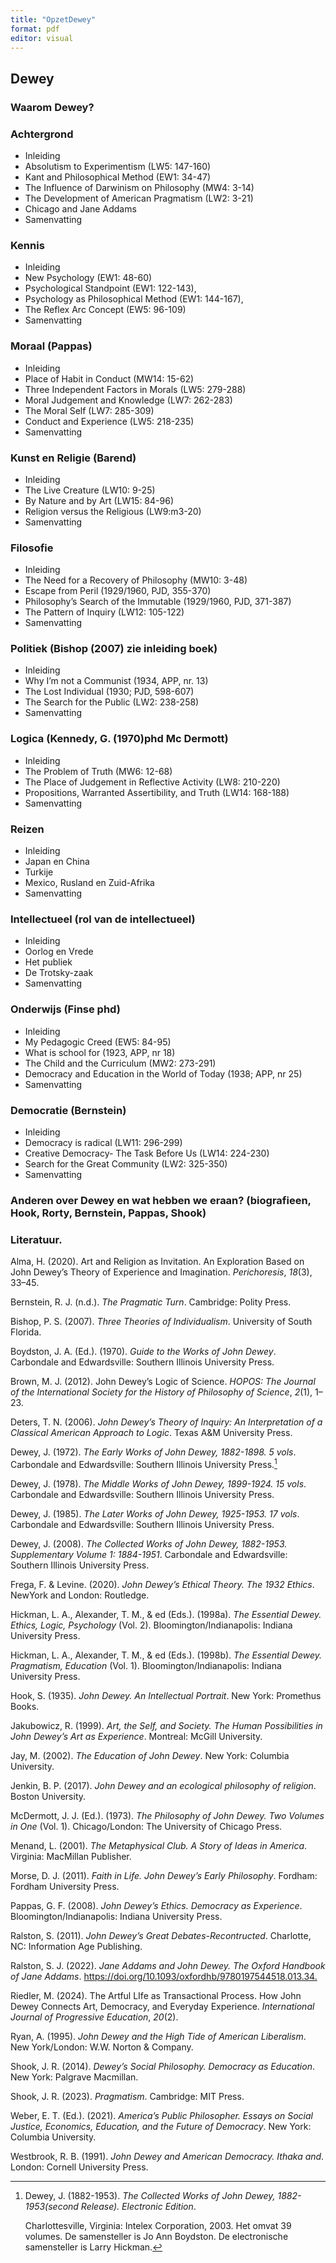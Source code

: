 ```yaml
---
title: "OpzetDewey"
format: pdf
editor: visual
---
```


## Dewey

### Waarom Dewey?

### Achtergrond

-   Inleiding
-   Absolutism to Experimentism (LW5: 147-160)
-   Kant and Philosophical Method (EW1: 34-47)
-   The Influence of Darwinism on Philosophy (MW4: 3-14)
-   The Development of American Pragmatism (LW2: 3-21)
-   Chicago and Jane Addams
-   Samenvatting

### Kennis

-   Inleiding
-   New Psychology (EW1: 48-60)
- Psychological Standpoint (EW1: 122-143), 
- Psychology as Philosophical Method (EW1: 144-167), 
- The Reflex Arc Concept (EW5: 96-109)
-   Samenvatting

### Moraal (Pappas)

-   Inleiding
-   Place of Habit in Conduct (MW14: 15-62)
- Three Independent Factors in Morals (LW5: 279-288)
-   Moral Judgement and Knowledge (LW7: 262-283)
-   The Moral Self (LW7: 285-309)
- Conduct and Experience (LW5: 218-235)
-   Samenvatting

### Kunst en Religie (Barend)

-   Inleiding
-   The Live Creature (LW10: 9-25)
-   By Nature and by Art (LW15: 84-96)
-   Religion versus the Religious (LW9:m3-20)
-   Samenvatting

### Filosofie

-   Inleiding
-   The Need for a Recovery of Philosophy (MW10: 3-48)
-   Escape from Peril (1929/1960, PJD, 355-370)
-   Philosophy's Search of the Immutable (1929/1960, PJD, 371-387)
-   The Pattern of Inquiry (LW12: 105-122)
-   Samenvatting

### Politiek (Bishop (2007) zie inleiding boek)

-   Inleiding
-   Why I'm not a Communist (1934, APP, nr. 13)
-   The Lost Individual (1930; PJD, 598-607)
-   The Search for the Public (LW2: 238-258)
-   Samenvatting

### Logica (Kennedy, G. (1970)phd Mc Dermott)

-   Inleiding
-   The Problem of Truth (MW6: 12-68)
-   The Place of Judgement in Reflective Activity (LW8: 210-220)
-   Propositions, Warranted Assertibility, and Truth (LW14: 168-188)
-   Samenvatting

### Reizen

-   Inleiding
-   Japan en China
-   Turkije
-   Mexico, Rusland en Zuid-Afrika
-   Samenvatting

### Intellectueel (rol van de intellectueel)

-   Inleiding
-   Oorlog en Vrede
-   Het publiek
-   De Trotsky-zaak
-   Samenvatting

### Onderwijs (Finse phd)

-   Inleiding
-   My Pedagogic Creed (EW5: 84-95)
-   What is school for (1923, APP, nr 18)
-   The Child and the Curriculum (MW2: 273-291)
-   Democracy and Education in the World of Today (1938; APP, nr 25)
-   Samenvatting

### Democratie (Bernstein)

-   Inleiding
-   Democracy is radical (LW11: 296-299)
-   Creative Democracy- The Task Before Us (LW14: 224-230)
-   Search for the Great Community (LW2: 325-350)
-   Samenvatting

### Anderen over Dewey en wat hebben we eraan? (biografieen, Hook, Rorty, Bernstein, Pappas, Shook)

### Literatuur.

Alma, H. (2020). Art and Religion as Invitation. An Exploration Based on John Dewey’s Theory of Experience and Imagination. *Perichoresis*, *18*(3), 33–45.

Bernstein, R. J. (n.d.). *The Pragmatic Turn*. Cambridge: Polity Press.

Bishop, P. S. (2007). *Three Theories of Individualism*. University of South Florida.

Boydston, J. A. (Ed.). (1970). *Guide to the Works of John Dewey*. Carbondale and Edwardsville: Southern Illinois University Press.

Brown, M. J. (2012). John Dewey’s Logic of Science. *HOPOS: The Journal of the International Society for the History of Philosophy of Science*, *2*(1), 1–23.

Deters, T. N. (2006). *John Dewey’s Theory of Inquiry: An Interpretation of a Classical American Approach to Logic*. Texas A&M University Press.

Dewey, J. (1972). *The Early Works of John Dewey, 1882-1898. 5 vols*. Carbondale and Edwardsville: Southern Illinois University Press.[^1]

[^1]: Dewey, J. (1882-1953). *The Collected Works of John Dewey, 1882-1953(second Release). Electronic Edition*.

    Charlottesville, Virginia: Intelex Corporation, 2003. Het omvat 39 volumes. De samensteller is Jo Ann Boydston. De electronische samensteller is Larry Hickman.

Dewey, J. (1978). *The Middle Works of John Dewey, 1899-1924. 15 vols*. Carbondale and Edwardsville: Southern Illinois University Press.

Dewey, J. (1985). *The Later Works of John Dewey, 1925-1953. 17 vols*. Carbondale and Edwardsville: Southern Illinois University Press.

Dewey, J. (2008). *The Collected Works of John Dewey, 1882-1953. Supplementary Volume 1: 1884-1951*. Carbondale and Edwardsville: Southern Illinois University Press.

Frega, F. & Levine. (2020). *John Dewey’s Ethical Theory. The 1932 Ethics*. NewYork and London: Routledge.

Hickman, L. A., Alexander, T. M., & ed (Eds.). (1998a). *The Essential Dewey. Ethics, Logic, Psychology* (Vol. 2). Bloomington/Indianapolis: Indiana University Press.

Hickman, L. A., Alexander, T. M., & ed (Eds.). (1998b). *The Essential Dewey. Pragmatism, Education* (Vol. 1). Bloomington/Indianapolis: Indiana University Press.

Hook, S. (1935). *John Dewey. An Intellectual Portrait*. New York: Promethus Books.

Jakubowicz, R. (1999). *Art, the Self, and Society. The Human Possibilities in John Dewey’s Art as Experience*. Montreal: McGill University.

Jay, M. (2002). *The Education of John Dewey*. New York: Columbia University.

Jenkin, B. P. (2017). *John Dewey and an ecological philosophy of religion*. Boston University.

McDermott, J. J. (Ed.). (1973). *The Philosophy of John Dewey. Two Volumes in One* (Vol. 1). Chicago/London: The University of Chicago Press.

Menand, L. (2001). *The Metaphysical Club. A Story of Ideas in America*. Virginia: MacMillan Publisher.

Morse, D. J. (2011). *Faith in Life. John Dewey’s Early Philosophy*. Fordham: Fordham University Press.

Pappas, G. F. (2008). *John Dewey’s Ethics. Democracy as Experience*. Bloomington/Indianapolis: Indiana University Press.

Ralston, S. (2011). *John Dewey’s Great Debates-Recontructed*. Charlotte, NC: Information Age Publishing.

Ralston, S. J. (2022). *Jane Addams and John Dewey. The Oxford Handbook of Jane Addams*. <https://doi.org/10.1093/oxfordhb/9780197544518.013.34.>

Riedler, M. (2024). The Artful LIfe as Transactional Process. How John Dewey Connects Art, Democracy, and Everyday Experience. *International Journal of Progressive Education*, *20*(2).

Ryan, A. (1995). *John Dewey and the High Tide of American Liberalism*. New York/London: W.W. Norton & Company.

Shook, J. R. (2014). *Dewey’s Social Philosophy. Democracy as Education*. New York: Palgrave Macmillan.

Shook, J. R. (2023). *Pragmatism*. Cambridge: MIT Press.

Weber, E. T. (Ed.). (2021). *America’s Public Philosopher. Essays on Social Justice, Economics, Education, and the Future of Democracy*. New York: Columbia University.

Westbrook, R. B. (1991). *John Dewey and American Democracy. Ithaka and*. London: Cornell University Press.
